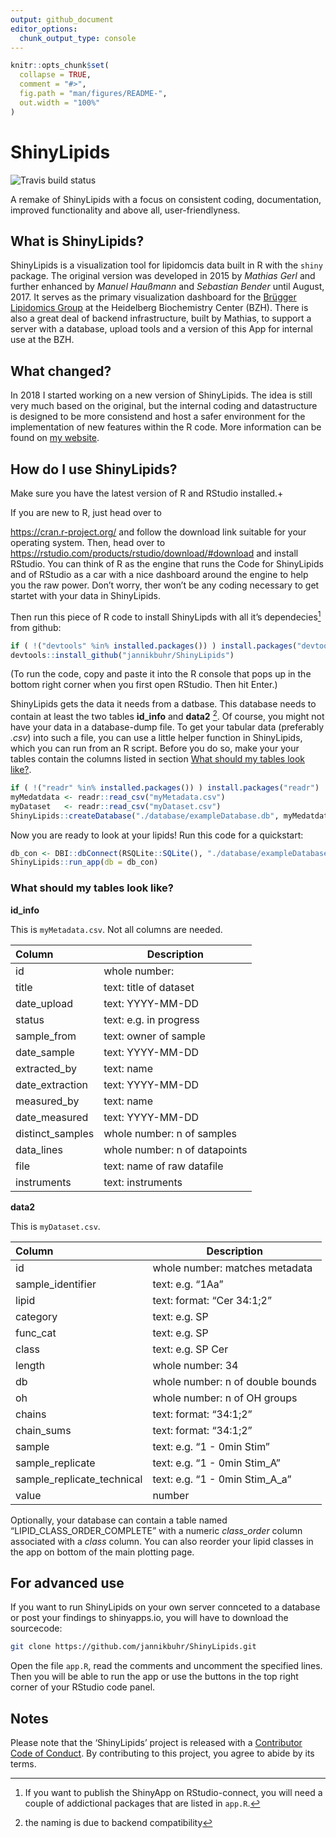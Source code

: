 ---
output: github_document
editor_options: 
  chunk_output_type: console
---

<!-- README.md is generated from README.Rmd. Please edit that file -->

```{r, include = FALSE}
knitr::opts_chunk$set(
  collapse = TRUE,
  comment = "#>",
  fig.path = "man/figures/README-",
  out.width = "100%"
)
```

# ShinyLipids

<!-- badges: start -->
![Travis build status](https://travis-ci.com/jannikbuhr/ShinyLipids.svg?token=czApY9arsWuqNrp7yAYj&branch=master)
<!-- badges: end -->

A remake of ShinyLipids with a focus on consistent coding,
documentation, improved functionality and above all, user-friendlyness.

## What is ShinyLipids?

ShinyLipids is a visualization tool for lipidomcis data built in R with the `shiny` package. The original
version was developed in 2015 by _Mathias Gerl_ and further enhanced by _Manuel Haußmann_ and _Sebastian Bender_ until August, 2017.
It serves as the primary visualization dashboard for the [Brügger Lipidomics Group](https://bzh.db-engine.de/default.asp?lfn=2241&fg=4289) at the Heidelberg Biochemistry Center (BZH).
There is also a great deal of backend infrastructure, built by Mathias, to support a server with a database,
upload tools and a version of this App for internal use at the BZH.

## What changed?

In 2018 I started working on a new version of ShinyLipids.
The idea is still very much based on the original,
but the internal coding and datastructure is designed
to be more consistend and host a safer environment
for the implementation of new features within the R code.
More information can be found on [my website](https://jmbuhr.de/project/shinylipids/).

## How do I use ShinyLipids?

Make sure you have the latest version of R and RStudio installed.+

If you are new to R, just head over to

[https://cran.r-project.org/](https://cran.r-project.org/)
and follow the download link suitable for your operating system.
Then, head over to [https://rstudio.com/products/rstudio/download/#download](https://rstudio.com/products/rstudio/download/#download) and install RStudio. You can think
of R as the engine that runs the Code for ShinyLipids and of RStudio
as a car with a nice dashboard around the engine to help you the raw power.
Don't worry, ther won't be any coding necessary to get startet with your
data in ShinyLipids.

Then run this piece of R code to install ShinyLipds with all it's dependecies^[If you want to publish the ShinyApp on RStudio-connect, you will need a couple of addictional packages that
are listed in `app.R`.] from github:

```{r, eval=FALSE}
if ( !("devtools" %in% installed.packages()) ) install.packages("devtools")
devtools::install_github("jannikbuhr/ShinyLipids")
```

(To run the code, copy and paste it into the R console that pops up in the
bottom right corner when you first open RStudio. Then hit Enter.)

ShinyLipids gets the data it needs from a datbase.
This database needs to contain at least the two tables **id_info** and **data2** ^[the naming is due to backend compatibility].
Of course, you might not have your data in a database-dump file. To
get your tabular data (preferably _.csv_) into such a file, you can use a little helper
function in ShinyLipids, which you can run from an R script.
Before you do so, make your your tables contain the columns
listed in section [What should my tables look like?](#tables).

```{r, eval=FALSE}
if ( !("readr" %in% installed.packages()) ) install.packages("readr")
myMedatdata <- readr::read_csv("myMetadata.csv")
myDataset   <- readr::read_csv("myDataset.csv")
ShinyLipids::createDatabase("./database/exampleDatabase.db", myMedatdata, myDataset)
```

Now you are ready to look at your lipids! Run this code for a quickstart:

```{r, eval=FALSE}
db_con <- DBI::dbConnect(RSQLite::SQLite(), "./database/exampleDatabase.db")
ShinyLipids::run_app(db = db_con)
```

### What should my tables look like? {#tables}

**id_info**

This is `myMetadata.csv`. Not all columns are needed.

|Column           | Description                   |
|:----------------| -----------                   |
|id               | whole number:                 |
|title            | text: title of dataset        |
|date_upload      | text: YYYY-MM-DD              |
|status           | text: e.g. in progress        |
|sample_from      | text: owner of sample         |
|date_sample      | text: YYYY-MM-DD              |
|extracted_by     | text: name                    |
|date_extraction  | text: YYYY-MM-DD              |
|measured_by      | text: name                    |
|date_measured    | text: YYYY-MM-DD              |
|distinct_samples | whole number: n of samples    |
|data_lines       | whole number: n of datapoints |
|file             | text: name of raw datafile    |
|instruments      | text: instruments             |

**data2**

This is `myDataset.csv`.

|Column                     | Description                   |
|:--------------------------| -----------                   |
|id                         | whole number: matches metadata|
|sample_identifier          | text: e.g. "1Aa"|
|lipid                      | text: format: "Cer 34:1;2"|
|category                   | text: e.g. SP|
|func_cat                   | text: e.g. SP|
|class                      | text: e.g. SP Cer|
|length                     | whole number: 34|
|db                         | whole number: n of double bounds|
|oh                         | whole number: n of OH groups|
|chains                     | text: format: "34:1;2"|
|chain_sums                 | text: format: "34:1;2"|
|sample                     | text: e.g. "1 - 0min Stim"|
|sample_replicate           | text: e.g. "1 - 0min Stim_A"|
|sample_replicate_technical | text: e.g. "1 - 0min Stim_A_a"|
|value                      | number|

Optionally, your database can contain a table named "LIPID_CLASS_ORDER_COMPLETE" with
a numeric _class_order_ column associated with a _class_ column.
You can also reorder your lipid classes in the app on bottom of the main plotting page.

## For advanced use

If you want to run ShinyLipids on your own server connceted to a database
or post your findings to shinyapps.io, you will have to download the sourcecode:

```{bash, eval=FALSE}
git clone https://github.com/jannikbuhr/ShinyLipids.git
```

Open the file `app.R`, read the comments and uncomment the specified lines. Then you
will be able to run the app or use the buttons in the top right corner of your RStudio code panel.

## Notes

Please note that the 'ShinyLipids' project is released with a
[Contributor Code of Conduct](CODE_OF_CONDUCT.md).
By contributing to this project, you agree to abide by its terms.

